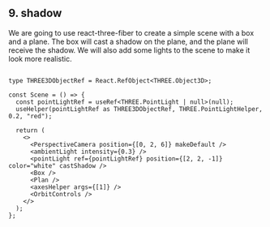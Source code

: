 
## 9. shadow

We are going to use react-three-fiber to create a simple scene with a box and a plane. The box will cast a shadow on the plane, 
and the plane will receive the shadow. We will also add some lights to the scene to make it look more realistic.

```tsx

type THREE3DObjectRef = React.RefObject<THREE.Object3D>;

const Scene = () => {
  const pointLightRef = useRef<THREE.PointLight | null>(null);
  useHelper(pointLightRef as THREE3DObjectRef, THREE.PointLightHelper, 0.2, "red");

  return (
    <>
      <PerspectiveCamera position={[0, 2, 6]} makeDefault />
      <ambientLight intensity={0.3} />
      <pointLight ref={pointLightRef} position={[2, 2, -1]} color="white" castShadow />
      <Box />
      <Plan />
      <axesHelper args={[1]} />
      <OrbitControls />
    </>
  );
};
```

<Demo/>